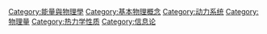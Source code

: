 {{Commonscat|Entropy}}

[[Category:能量與物理學|Category:能量與物理學]]
[[Category:基本物理概念|Category:基本物理概念]]
[[Category:动力系统|Category:动力系统]]
[[Category:物理量|Category:物理量]]
[[Category:热力学性质|Category:热力学性质]]
[[Category:信息论|Category:信息论]]